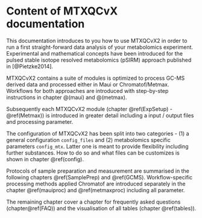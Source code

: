 # Content of MTXQCvX documentation {#intro}

This documentation introduces to you how to use MTXQCvX2 in order to run a first straight-forward data analysis of your metabolomics experiment. Experimental and mathematical concepts have been introduced for the pulsed stable isotope resolved metabolomics (pSIRM) approach published in [@Pietzke2014].

MTXQCvX2 contains a suite of modules is optimized to process GC-MS derived data and processed either in Maui or Chromatof/Metmax. Workflows for both approaches are introduced with step-by-step instructions in chapter @\ref(maui) and @\ref(metmax).

Subsequently each MTXQCvX2 module (chapter \@ref(ExpSetup) - \@ref(Metmax)) is introduced in greater detail including a input / output files and processing parameter.

The configuration of MTXQCvX2 has been split into two categories - (1) a general configuration `config_files` and (2) metabolomics specific parameters `config_mtx`. Latter one is meant to provide flexibility including further substances. How to do so and what files can be customizes is shown in chapter \@ref(config).

Protocols of sample preparation and measurement are summarised in the following chapters \@ref(SamplePrep) and \@ref(GCMS). Workflow-specific processing methods applied Chromatof are introduced separately in the chapter \@ref(mauiproc) and \@ref(metmaxproc) including all parameter.

The remaining chapter cover a chapter for frequently asked questions (chapter\@ref(FAQ)) and the visualisation of all tables (chapter \@ref(tables)).

